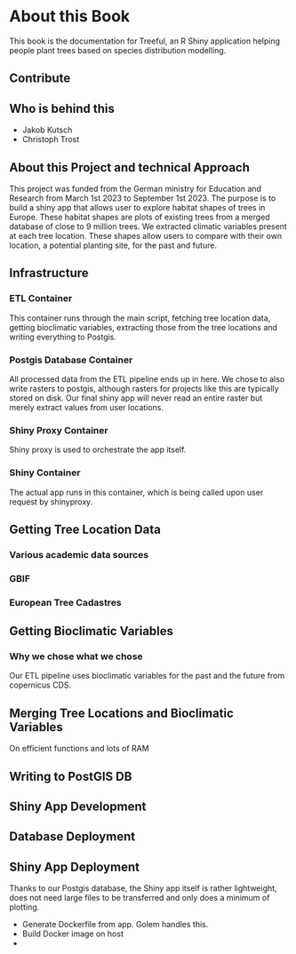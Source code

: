 # About this Book {.unnumbered}

This book is the documentation for Treeful, an R Shiny application helping people plant trees based on species distribution modelling.  

## Contribute {.unnumbered}

## Who is behind this {.unnumbered}

* Jakob Kutsch
* Christoph Trost

## About this Project and technical Approach

This project was funded from the German ministry for Education and Research from March 1st 2023 to September 1st 2023. The purpose is to build a shiny app that allows user to explore habitat shapes of trees in Europe. These habitat shapes are plots of existing trees from a merged database of close to 9 million trees. We extracted climatic variables present at each tree location. These shapes allow users to compare with their own location, a potential planting site, for the past and future. 

## Infrastructure

### ETL Container

This container runs through the main script, fetching tree location data, getting bioclimatic variables, extracting those from the tree locations and writing everything to Postgis. 

### Postgis Database Container

All processed data from the ETL pipeline ends up in here. We chose to also write rasters to postgis, although rasters for projects like this are typically stored on disk. Our final shiny app will never read an entire raster but merely extract values from user locations. 

### Shiny Proxy Container

Shiny proxy is used to orchestrate the app itself. 

### Shiny Container

The actual app runs in this container, which is being called upon user request by shinyproxy. 

## Getting Tree Location Data

### Various academic data sources

### GBIF

### European Tree Cadastres



## Getting Bioclimatic Variables

### Why we chose what we chose

Our ETL pipeline uses bioclimatic variables for the past and the future from copernicus CDS. 


## Merging Tree Locations and Bioclimatic Variables

On efficient functions and lots of RAM

## Writing to PostGIS DB

## Shiny App Development

## Database Deployment

## Shiny App Deployment

Thanks to our Postgis database, the Shiny app itself is rather lightweight, does not need large files to be transferred and only does a minimum of plotting. 

* Generate Dockerfile from app. Golem handles this. 
* Build Docker image on host
* 







